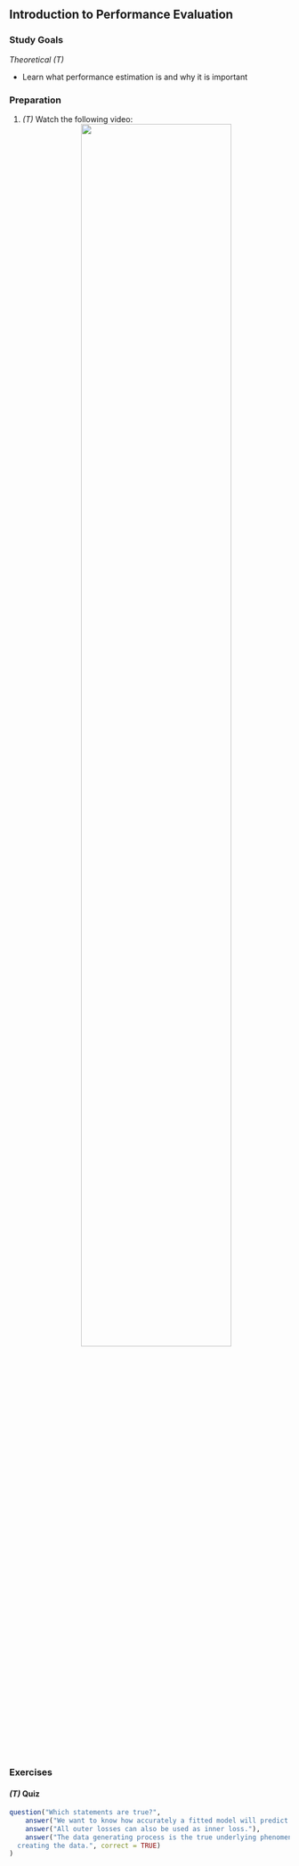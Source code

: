 ## Introduction to Performance Evaluation

### Study Goals

*Theoretical (T)*

- Learn what performance estimation is and why it is important

### Preparation

1.  *(T)* Watch the following video:
    <center>
    ![](https://youtu.be/B5PAwfDYt30){width="75%"}
    </center>



### Exercises

#### *(T)* Quiz

```r
question("Which statements are true?",
    answer("We want to know how accurately a fitted model will predict target variable values in new, previously unseen data.", correct = TRUE),
    answer("All outer losses can also be used as inner loss."),
    answer("The data generating process is the true underlying phenomenon
  creating the data.", correct = TRUE)
)
```

